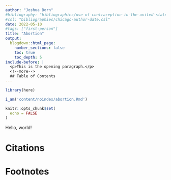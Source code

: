 ```yaml
---
author: "Joshua Born"
#bibliography: "bibliographies/use-of-contraception-in-the-united-states-2017-2019.bib"
#csl: "bibliographies/chicago-author-date.csl"
date: 2022-05-10
#tags: ["first-person"]
title: "Abortion"
output:
  blogdown::html_page:
    number_sections: false
    toc: true
    toc_depth: 5
include-before: |
  <p>This is the opening paragraph.</p>
  <!--more-->
  ## Table of Contents
---
```


```r
library(here)

i_am('content/noindex/abortion.Rmd')

knitr::opts_chunk$set(
  echo = FALSE
)
```


Hello, world!


# Citations

::: {#refs}
:::


# Footnotes
